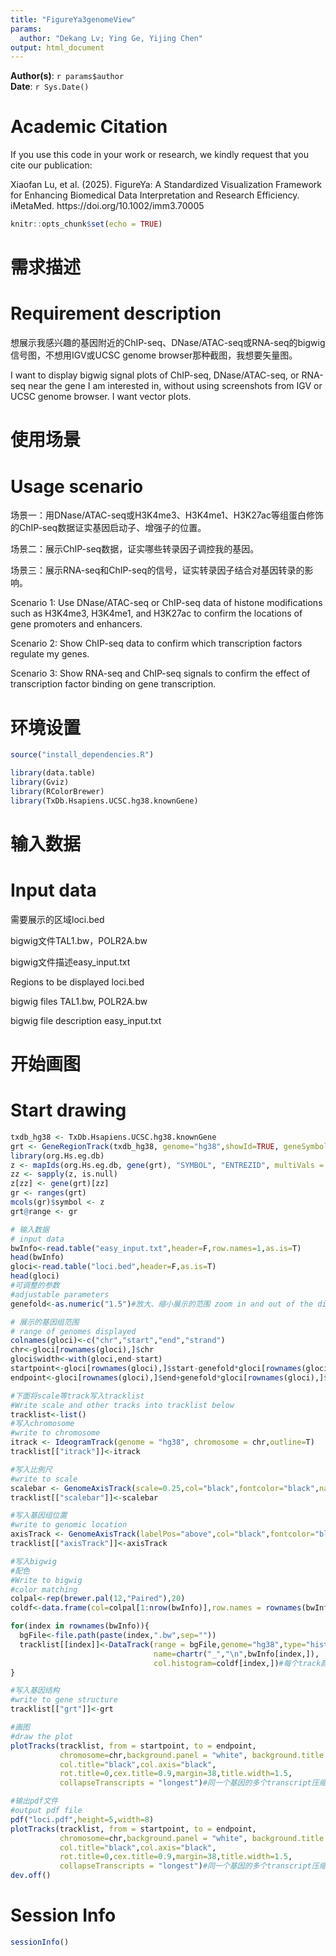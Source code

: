 ```yaml
---
title: "FigureYa3genomeView"
params:
  author: "Dekang Lv; Ying Ge, Yijing Chen"
output: html_document
---
```


**Author(s)**: `r params$author`  
**Date**: `r Sys.Date()`  


# Academic Citation
If you use this code in your work or research, we kindly request that you cite our publication:

Xiaofan Lu, et al. (2025). FigureYa: A Standardized Visualization Framework for Enhancing Biomedical Data Interpretation and Research Efficiency. iMetaMed. https://doi.org/10.1002/imm3.70005

```r
knitr::opts_chunk$set(echo = TRUE)
```

# 需求描述
# Requirement description

想展示我感兴趣的基因附近的ChIP-seq、DNase/ATAC-seq或RNA-seq的bigwig信号图，不想用IGV或UCSC genome browser那种截图，我想要矢量图。

I want to display bigwig signal plots of ChIP-seq, DNase/ATAC-seq, or RNA-seq near the gene I am interested in, without using screenshots from IGV or UCSC genome browser. I want vector plots.

# 使用场景
# Usage scenario

场景一：用DNase/ATAC-seq或H3K4me3、H3K4me1、H3K27ac等组蛋白修饰的ChIP-seq数据证实基因启动子、增强子的位置。

场景二：展示ChIP-seq数据，证实哪些转录因子调控我的基因。

场景三：展示RNA-seq和ChIP-seq的信号，证实转录因子结合对基因转录的影响。

Scenario 1: Use DNase/ATAC-seq or ChIP-seq data of histone modifications such as H3K4me3, H3K4me1, and H3K27ac to confirm the locations of gene promoters and enhancers.

Scenario 2: Show ChIP-seq data to confirm which transcription factors regulate my genes.

Scenario 3: Show RNA-seq and ChIP-seq signals to confirm the effect of transcription factor binding on gene transcription.

# 环境设置

```r
source("install_dependencies.R")

library(data.table)
library(Gviz)
library(RColorBrewer)
library(TxDb.Hsapiens.UCSC.hg38.knownGene)
```

# 输入数据
# Input data

需要展示的区域loci.bed

bigwig文件TAL1.bw，POLR2A.bw

bigwig文件描述easy_input.txt

Regions to be displayed loci.bed

bigwig files TAL1.bw, POLR2A.bw

bigwig file description easy_input.txt

# 开始画图
# Start drawing

```r
txdb_hg38 <- TxDb.Hsapiens.UCSC.hg38.knownGene
grt <- GeneRegionTrack(txdb_hg38, genome="hg38",showId=TRUE, geneSymbol=TRUE, name="UCSC")
library(org.Hs.eg.db)
z <- mapIds(org.Hs.eg.db, gene(grt), "SYMBOL", "ENTREZID", multiVals = "first")
zz <- sapply(z, is.null)
z[zz] <- gene(grt)[zz]
gr <- ranges(grt)
mcols(gr)$symbol <- z
grt@range <- gr

# 输入数据
# input data
bwInfo<-read.table("easy_input.txt",header=F,row.names=1,as.is=T)
head(bwInfo)
gloci<-read.table("loci.bed",header=F,as.is=T)
head(gloci)
#可调整的参数
#adjustable parameters
genefold<-as.numeric("1.5")#放大、缩小展示的范围 zoom in and out of the display range

# 展示的基因组范围
# range of genomes displayed
colnames(gloci)<-c("chr","start","end","strand")
chr<-gloci[rownames(gloci),]$chr
gloci$width<-with(gloci,end-start)
startpoint<-gloci[rownames(gloci),]$start-genefold*gloci[rownames(gloci),]$width
endpoint<-gloci[rownames(gloci),]$end+genefold*gloci[rownames(gloci),]$width

#下面将scale等track写入tracklist
#Write scale and other tracks into tracklist below
tracklist<-list()
#写入chromosome
#write to chromosome
itrack <- IdeogramTrack(genome = "hg38", chromosome = chr,outline=T)
tracklist[["itrack"]]<-itrack

#写入比例尺
#write to scale
scalebar <- GenomeAxisTrack(scale=0.25,col="black",fontcolor="black",name="Scale",labelPos="above",showTitle=TRUE)
tracklist[["scalebar"]]<-scalebar

#写入基因组位置
#write to genomic location
axisTrack <- GenomeAxisTrack(labelPos="above",col="black",fontcolor="black",name=paste(chr,":",sep=""),exponent=0,showTitle=TRUE)
tracklist[["axisTrack"]]<-axisTrack

#写入bigwig
#配色
#Write to bigwig
#color matching
colpal<-rep(brewer.pal(12,"Paired"),20)
coldf<-data.frame(col=colpal[1:nrow(bwInfo)],row.names = rownames(bwInfo),stringsAsFactors = F)

for(index in rownames(bwInfo)){
  bgFile<-file.path(paste(index,".bw",sep=""))
  tracklist[[index]]<-DataTrack(range = bgFile,genome="hg38",type="histogram",
                                name=chartr("_","\n",bwInfo[index,]),
                                col.histogram=coldf[index,])#每个track颜色不同才好看 each track looks better with a different color
}

#写入基因结构
#write to gene structure
tracklist[["grt"]]<-grt

#画图
#draw the plot
plotTracks(tracklist, from = startpoint, to = endpoint,
           chromosome=chr,background.panel = "white", background.title = "white",
           col.title="black",col.axis="black",
           rot.title=0,cex.title=0.9,margin=38,title.width=1.5,
           collapseTranscripts = "longest")#同一个基因的多个transcript压缩成最长的一个 multiple transcripts of the same gene compress into the longest one

#输出pdf文件
#output pdf file
pdf("loci.pdf",height=5,width=8)
plotTracks(tracklist, from = startpoint, to = endpoint,
           chromosome=chr,background.panel = "white", background.title = "white",
           col.title="black",col.axis="black",
           rot.title=0,cex.title=0.9,margin=38,title.width=1.5,
           collapseTranscripts = "longest")#同一个基因的多个transcript压缩成最长的一个 multiple transcripts of the same gene compress into the longest one
dev.off()
```

# Session Info

```r
sessionInfo()
```